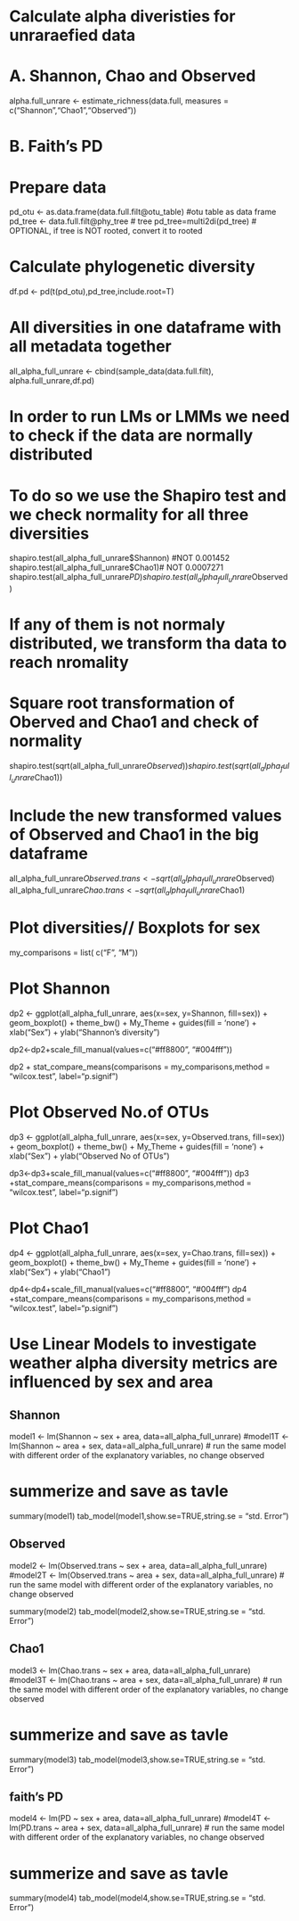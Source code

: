 # Calculate alpha diveristies for unraraefied data

# A. Shannon, Chao and Observed 
alpha.full_unrare <- estimate_richness(data.full, 
                                        measures = c("Shannon","Chao1","Observed"))

# B. Faith's PD
# Prepare data 
pd_otu <- as.data.frame(data.full.filt@otu_table) #otu table as data frame
pd_tree <- data.full.filt@phy_tree # tree
pd_tree=multi2di(pd_tree) # OPTIONAL, if tree is NOT rooted,  convert it to rooted

# Calculate phylogenetic diversity
df.pd <- pd(t(pd_otu),pd_tree,include.root=T) 


# All diversities in one dataframe with all metadata together
all_alpha_full_unrare <- cbind(sample_data(data.full.filt), alpha.full_unrare,df.pd)


# In order to run LMs or LMMs we need to check if the data are normally distributed
# To do so we use the Shapiro test and we check normality for all three diversities


shapiro.test(all_alpha_full_unrare$Shannon) #NOT 0.001452
shapiro.test(all_alpha_full_unrare$Chao1)# NOT  0.0007271
shapiro.test(all_alpha_full_unrare$PD)
shapiro.test(all_alpha_full_unrare$Observed)

# If any of them is not normaly distributed, we transform tha data to reach nromality 

# Square root transformation of  Oberved and Chao1 and check of normality  
shapiro.test(sqrt(all_alpha_full_unrare$Observed)) 
shapiro.test(sqrt(all_alpha_full_unrare$Chao1)) 

# Include the new transformed values of Observed and Chao1 in the  big dataframe 
all_alpha_full_unrare$Observed.trans <- sqrt(all_alpha_full_unrare$Observed)
all_alpha_full_unrare$Chao.trans <- sqrt(all_alpha_full_unrare$Chao1)



# Plot diversities// Boxplots for sex 


my_comparisons = list( c("F", "M"))

# Plot Shannon
dp2 <- ggplot(all_alpha_full_unrare, aes(x=sex, y=Shannon, fill=sex)) +
    geom_boxplot() +
    theme_bw() + My_Theme  + guides(fill = 'none') +
   xlab("Sex") + ylab("Shannon's diversity")

dp2<-dp2+scale_fill_manual(values=c("#ff8800", "#004fff"))

dp2 + stat_compare_means(comparisons = my_comparisons,method = "wilcox.test", label="p.signif")


# Plot Observed No.of OTUs

dp3 <- ggplot(all_alpha_full_unrare, aes(x=sex, y=Observed.trans, fill=sex)) +
    geom_boxplot() +
    theme_bw() + My_Theme  + guides(fill = 'none') +
   xlab("Sex") + ylab("Observed No of OTUs")

dp3<-dp3+scale_fill_manual(values=c("#ff8800", "#004fff"))
dp3 +stat_compare_means(comparisons = my_comparisons,method = "wilcox.test", label="p.signif")

# Plot Chao1

dp4 <- ggplot(all_alpha_full_unrare, aes(x=sex, y=Chao.trans, fill=sex)) +
    geom_boxplot() +
    theme_bw() + My_Theme + guides(fill = 'none') +
   xlab("Sex") + ylab("Chao1")

dp4<-dp4+scale_fill_manual(values=c("#ff8800", "#004fff")
dp4 +stat_compare_means(comparisons = my_comparisons,method = "wilcox.test", label="p.signif")



############################################################################################################################################################################

#  Use Linear Models to investigate  weather alpha diversity metrics are influenced by sex and area 


## Shannon
model1 <- lm(Shannon ~ sex + area, data=all_alpha_full_unrare)
#model1T <- lm(Shannon ~ area + sex, data=all_alpha_full_unrare) # run the same model with different order of the  explanatory variables, no change observed 

# summerize and save as tavle 
summary(model1)
tab_model(model1,show.se=TRUE,string.se = "std. Error")

## Observed 
model2 <- lm(Observed.trans ~ sex + area, data=all_alpha_full_unrare)
#model2T <- lm(Observed.trans ~ area + sex, data=all_alpha_full_unrare) # run the same model with different order of the  explanatory variables, no change observed 

summary(model2)
tab_model(model2,show.se=TRUE,string.se = "std. Error")

## Chao1 
model3 <- lm(Chao.trans ~ sex + area, data=all_alpha_full_unrare)
#model3T <- lm(Chao.trans ~ area + sex, data=all_alpha_full_unrare) # run the same model with different order of the  explanatory variables, no change observed 

# summerize and save as tavle 
summary(model3)
tab_model(model3,show.se=TRUE,string.se = "std. Error")

## faith's PD 

model4 <- lm(PD ~ sex + area, data=all_alpha_full_unrare)
#model4T <- lm(PD.trans ~ area + sex, data=all_alpha_full_unrare) # run the same model with different order of the  explanatory variables, no change observed 

# summerize and save as tavle 

summary(model4)
tab_model(model4,show.se=TRUE,string.se = "std. Error")
